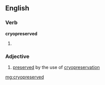 ==English==

===Verb===
'''cryopreserved'''

# {{past of|[[cryopreserve]]}}

===Adjective===
{{en-adj|-}}

# [[preserved]] by the use of [[cryopreservation]]

[[mg:cryopreserved]]